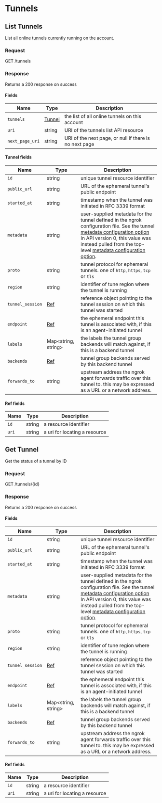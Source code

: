 
# Tunnels

## List Tunnels

List all online tunnels currently running on the account.

### Request

GET /tunnels

<TunnelsListRequest />

### Response

Returns a 200 response on success

<TunnelsListResponse />

#### Fields

| Name            | Type                     | Description                                            |
| --------------- | ------------------------ | ------------------------------------------------------ |
| `tunnels`       | [Tunnel](#tunnel-fields) | the list of all online tunnels on this account         |
| `uri`           | string                   | URI of the tunnels list API resource                   |
| `next_page_uri` | string                   | URI of the next page, or null if there is no next page |

#### Tunnel fields

| Name             | Type                      | Description                                                                                                                                                                                                                                                                                                     |
| ---------------- | ------------------------- | --------------------------------------------------------------------------------------------------------------------------------------------------------------------------------------------------------------------------------------------------------------------------------------------------------------- |
| `id`             | string                    | unique tunnel resource identifier                                                                                                                                                                                                                                                                               |
| `public_url`     | string                    | URL of the ephemeral tunnel's public endpoint                                                                                                                                                                                                                                                                   |
| `started_at`     | string                    | timestamp when the tunnel was initiated in RFC 3339 format                                                                                                                                                                                                                                                      |
| `metadata`       | string                    | user-supplied metadata for the tunnel defined in the ngrok configuration file. See the tunnel [metadata configuration option](/agent/config#common-tunnel-configuration-properties) In API version 0, this value was instead pulled from the top-level [metadata configuration option](/agent/config#metadata). |
| `proto`          | string                    | tunnel protocol for ephemeral tunnels. one of `http`, `https`, `tcp` or `tls`                                                                                                                                                                                                                                   |
| `region`         | string                    | identifier of tune region where the tunnel is running                                                                                                                                                                                                                                                           |
| `tunnel_session` | [Ref](#ref-fields)        | reference object pointing to the tunnel session on which this tunnel was started                                                                                                                                                                                                                                |
| `endpoint`       | [Ref](#ref-fields)        | the ephemeral endpoint this tunnel is associated with, if this is an agent-initiated tunnel                                                                                                                                                                                                                     |
| `labels`         | Map&lt;string, string&gt; | the labels the tunnel group backends will match against, if this is a backend tunnel                                                                                                                                                                                                                            |
| `backends`       | [Ref](#ref-fields)        | tunnel group backends served by this backend tunnel                                                                                                                                                                                                                                                             |
| `forwards_to`    | string                    | upstream address the ngrok agent forwards traffic over this tunnel to. this may be expressed as a URL or a network address.                                                                                                                                                                                     |

#### Ref fields

| Name  | Type   | Description                   |
| ----- | ------ | ----------------------------- |
| `id`  | string | a resource identifier         |
| `uri` | string | a uri for locating a resource |

## Get Tunnel

Get the status of a tunnel by ID

### Request

GET /tunnels/\{id\}

<TunnelsGetRequest />

### Response

Returns a 200 response on success

<TunnelsGetResponse />

#### Fields

| Name             | Type                      | Description                                                                                                                                                                                                                                                                                                     |
| ---------------- | ------------------------- | --------------------------------------------------------------------------------------------------------------------------------------------------------------------------------------------------------------------------------------------------------------------------------------------------------------- |
| `id`             | string                    | unique tunnel resource identifier                                                                                                                                                                                                                                                                               |
| `public_url`     | string                    | URL of the ephemeral tunnel's public endpoint                                                                                                                                                                                                                                                                   |
| `started_at`     | string                    | timestamp when the tunnel was initiated in RFC 3339 format                                                                                                                                                                                                                                                      |
| `metadata`       | string                    | user-supplied metadata for the tunnel defined in the ngrok configuration file. See the tunnel [metadata configuration option](/agent/config#common-tunnel-configuration-properties) In API version 0, this value was instead pulled from the top-level [metadata configuration option](/agent/config#metadata). |
| `proto`          | string                    | tunnel protocol for ephemeral tunnels. one of `http`, `https`, `tcp` or `tls`                                                                                                                                                                                                                                   |
| `region`         | string                    | identifier of tune region where the tunnel is running                                                                                                                                                                                                                                                           |
| `tunnel_session` | [Ref](#ref-fields)        | reference object pointing to the tunnel session on which this tunnel was started                                                                                                                                                                                                                                |
| `endpoint`       | [Ref](#ref-fields)        | the ephemeral endpoint this tunnel is associated with, if this is an agent-initiated tunnel                                                                                                                                                                                                                     |
| `labels`         | Map&lt;string, string&gt; | the labels the tunnel group backends will match against, if this is a backend tunnel                                                                                                                                                                                                                            |
| `backends`       | [Ref](#ref-fields)        | tunnel group backends served by this backend tunnel                                                                                                                                                                                                                                                             |
| `forwards_to`    | string                    | upstream address the ngrok agent forwards traffic over this tunnel to. this may be expressed as a URL or a network address.                                                                                                                                                                                     |

#### Ref fields

| Name  | Type   | Description                   |
| ----- | ------ | ----------------------------- |
| `id`  | string | a resource identifier         |
| `uri` | string | a uri for locating a resource |

